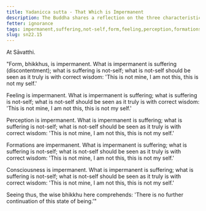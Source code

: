 ```yaml
---
title: Yadanicca sutta - That Which is Impermanent
description: The Buddha shares a reflection on the three characteristics of impermanence, suffering (discontentment) and not-self for the five aggregates of form, feeling, perception, formations, and consciousness.
fetter: ignorance
tags: impermanent,suffering,not-self,form,feeling,perception,formations,consciousness,sn,sn22-34,sn22
slug: sn22.15
---
```


At Sāvatthi.

"Form, bhikkhus, is impermanent. What is impermanent is suffering (discontentment); what is suffering is not-self; what is not-self should be seen as it truly is with correct wisdom: 'This is not mine, I am not this, this is not my self.'

Feeling is impermanent. What is impermanent is suffering; what is suffering is not-self; what is not-self should be seen as it truly is with correct wisdom: 'This is not mine, I am not this, this is not my self.'

Perception is impermanent. What is impermanent is suffering; what is suffering is not-self; what is not-self should be seen as it truly is with correct wisdom: 'This is not mine, I am not this, this is not my self.'

Formations are impermanent. What is impermanent is suffering; what is suffering is not-self; what is not-self should be seen as it truly is with correct wisdom: 'This is not mine, I am not this, this is not my self.'

Consciousness is impermanent. What is impermanent is suffering; what is suffering is not-self; what is not-self should be seen as it truly is with correct wisdom: 'This is not mine, I am not this, this is not my self.'

Seeing thus, the wise bhikkhu here comprehends: 'There is no further continuation of this state of being.'"